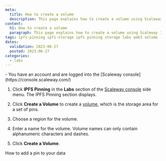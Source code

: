 ```yaml
---
meta:
  title: How to create a volume
  description: This page explains how to create a volume using Scaleway IPFS Pinning
content:
  h1: How to create a volume
  paragraph: This page explains how to create a volume using Scaleway IPFS Pinning
tags: ipfs-pinning ipfs-storage ipfs pinning storage labs web3 volume
dates:
  validation: 2023-06-27
  posted: 2023-06-27
categories:
  - labs
---
```


<Macro id="iam-requirements" />

<Message type="requirement">
  - You have an account and are logged into the [Scaleway console](https://console.scaleway.com/)
</Message>

1. Click **IPFS Pinning** in the **Labs** section of the [Scaleway console](https://console.scaleway.com) side menu. The IPFS Pinning section displays.
2. Click **Create a Volume** to create a [volume](/labs/ipfs/concepts/#volume), which is the storage area for a set of pins.
    <Lightbox src="scaleway-create-volume-ipfs.webp" alt="" />
3. Choose a region for the volume.
    <Lightbox src="choose-region-ipfs.webp" alt="" />
4. Enter a name for the volume.
    <Message type="important">
      Volume names can only contain alphanumeric characters and dashes.
    </Message>

    <Lightbox src="scaleway-choose-name-ipfs.webp" alt="" />
5. Click **Create a Volume**.

<Navigation title="See Also">
  <NextButton to="/labs/ipfs/how-to/add-pin/">How to add a pin to your data</NextButton>
</Navigation>